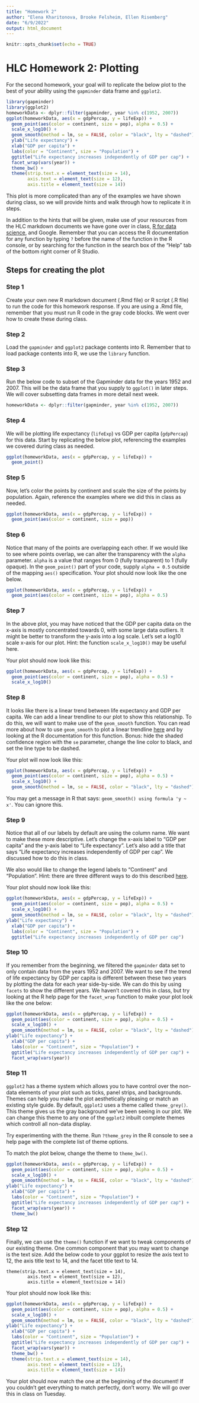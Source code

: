 ```yaml
---
title: "Homework 2"
author: "Elena Kharitonova, Brooke Felsheim, Ellen Risemberg"
date: "6/9/2022"
output: html_document
---
```


```r
knitr::opts_chunk$set(echo = TRUE)
```


# HLC Homework 2: Plotting

For the second homework, your goal will to replicate the below plot to the best
of your ability using the `gapminder` data frame and `ggplot2`.

```r
library(gapminder)
library(ggplot2)
homeworkData <- dplyr::filter(gapminder, year %in% c(1952, 2007))
ggplot(homeworkData, aes(x = gdpPercap, y = lifeExp)) + 
  geom_point(aes(color = continent, size = pop), alpha = 0.5) +
  scale_x_log10() +
  geom_smooth(method = lm, se = FALSE, color = "black", lty = "dashed") + 
  ylab("Life expectancy") + 
  xlab("GDP per capita") + 
  labs(color = "Continent", size = "Population") + 
  ggtitle("Life expectancy increases independently of GDP per cap") +
  facet_wrap(vars(year)) + 
  theme_bw() +
  theme(strip.text.x = element_text(size = 14),
        axis.text = element_text(size = 12),
        axis.title = element_text(size = 14))
```

This plot is more complicated than any of the examples we have shown during
class, so we will provide hints and walk through how to replicate it in steps.

In addition to the hints that will be given, make use of your resources from the 
HLC markdown documents we have gone over in class, [R for data science](https://r4ds.had.co.nz/data-visualisation.html), and Google. Remember
that you can access the R documentation for any function by typing `?` before
the name of the function in the R console, or by searching for the function in the 
search box of the "Help" tab of the bottom right corner of R Studio.

## Steps for creating the plot

### Step 1

Create your own new R markdown document (.Rmd file) or R script (.R file) to run 
the code for this homework response. If you are using a .Rmd file, remember that 
you must run R code in the gray code blocks. We went over how to create these
during class.

### Step 2

Load the `gapminder` and `ggplot2` package contents into R. Remember that to load
package contents into R, we use the `library` function.

### Step 3

Run the below code to subset of the Gapminder data for the years 1952 and 2007. 
This will be the data frame that you supply to `ggplot()` in later steps. We
will cover subsetting data frames in more detail next week.
 
```r
homeworkData <- dplyr::filter(gapminder, year %in% c(1952, 2007))
```

### Step 4

We will be plotting life expectancy (`lifeExp`) vs GDP per capita (`gdpPercap`) 
for this data. Start by replicating the below plot, referencing the examples we 
covered during class as needed.

```r
ggplot(homeworkData, aes(x = gdpPercap, y = lifeExp)) + 
  geom_point()
```

### Step 5

Now, let's color the points by continent and scale the size of the points by
population. Again, reference the examples where we did this in class as needed. 

```r
ggplot(homeworkData, aes(x = gdpPercap, y = lifeExp)) + 
  geom_point(aes(color = continent, size = pop))
```

### Step 6

Notice that many of the points are overlapping each other. If we would like to
see where points overlap, we can alter the transparency with the `alpha` parameter.
`alpha` is a value that ranges from 0 (fully transparent) to 1 (fully opaque).
In the `geom_point()` part of your code, supply `alpha = 0.5` outside of the
mapping `aes()` specification. Your plot should now look like the one below.

```r
ggplot(homeworkData, aes(x = gdpPercap, y = lifeExp)) + 
  geom_point(aes(color = continent, size = pop), alpha = 0.5)
```

### Step 7

In the above plot, you may have noticed that the GDP per capita data on the x-axis
is mostly concentrated towards 0, with some large data outliers. It might be
better to transform the y-axis into a log scale. Let's set a log10 scale x-axis
for our plot. Hint: the function `scale_x_log10()` may be useful here. 

Your plot should now look like this:

```r
ggplot(homeworkData, aes(x = gdpPercap, y = lifeExp)) + 
  geom_point(aes(color = continent, size = pop), alpha = 0.5) +
  scale_x_log10()
```

### Step 8

It looks like there is a linear trend between life expectancy and GDP per capita.
We can add a linear trendline to our plot to show this relationship. To do this,
we will want to make use of the `geom_smooth` function. You can read more about 
how to use `geom_smooth` to plot a linear trendline [here](https://www.statology.org/ggplot-trendline/) and by looking at the R
documentation for this function. Bonus: hide the shaded confidence region with
the `se` parameter, change the line color to black, and set the line type to 
be dashed.

Your plot will now look like this:

```r
ggplot(homeworkData, aes(x = gdpPercap, y = lifeExp)) + 
  geom_point(aes(color = continent, size = pop), alpha = 0.5) +
  scale_x_log10() +
  geom_smooth(method = lm, se = FALSE, color = "black", lty = "dashed")
```

You may get a message in R that says: `geom_smooth() using formula 'y ~ x'`.
You can ignore this.

### Step 9

Notice that all of our labels by default are using the column name. We want to
make these more descriptive. Let's change the x-axis label to "GDP per capita" 
and the y-axis label to "Life expectancy". Let's also add a title that says "Life 
expectancy increases independently of GDP per cap". We discussed how to do this 
in class.

We also would like to change the legend labels to "Continent" and "Population". 
Hint: there are three different ways to do this described [here](https://r-charts.com/ggplot2/legend/#title).

Your plot should now look like this:

```r
ggplot(homeworkData, aes(x = gdpPercap, y = lifeExp)) + 
  geom_point(aes(color = continent, size = pop), alpha = 0.5) +
  scale_x_log10() +
  geom_smooth(method = lm, se = FALSE, color = "black", lty = "dashed") + 
ylab("Life expectancy") + 
  xlab("GDP per capita") + 
  labs(color = "Continent", size = "Population") + 
  ggtitle("Life expectancy increases independently of GDP per cap")
```

### Step 10

If you remember from the beginning, we filtered the `gapminder` data set to only
contain data from the years 1952 and 2007. We want to see if the trend of life
expectancy by GDP per capita is different between these two years by plotting 
the data for each year side-by-side. We can do this by using `facets` to show
the different years. We haven't covered this in class, but try looking at the R
help page for the `facet_wrap` function to make your plot look like the one below:

```r
ggplot(homeworkData, aes(x = gdpPercap, y = lifeExp)) + 
  geom_point(aes(color = continent, size = pop), alpha = 0.5) +
  scale_x_log10() +
  geom_smooth(method = lm, se = FALSE, color = "black", lty = "dashed") + 
ylab("Life expectancy") + 
  xlab("GDP per capita") + 
  labs(color = "Continent", size = "Population") + 
  ggtitle("Life expectancy increases independently of GDP per cap") +
  facet_wrap(vars(year))
```

### Step 11

`ggplot2` has a theme system which allows you to have control over the non-data 
elements of your plot such as ticks, panel strips, and backgrounds. Themes can 
help you make the plot aesthetically pleasing or match an existing style guide. 
By default, `ggplot2` uses a theme called `theme_grey()`. This theme gives us the
gray background we've been seeing in our plot. We can change this theme to any
one of the `ggplot2` inbuilt complete themes which controll all non-data display.

Try experimenting with the theme. Run `?theme_grey` in the R console to see a
help page with the complete list of theme options. 

To match the plot below, change the theme to `theme_bw()`.

```r
ggplot(homeworkData, aes(x = gdpPercap, y = lifeExp)) + 
  geom_point(aes(color = continent, size = pop), alpha = 0.5) +
  scale_x_log10() +
  geom_smooth(method = lm, se = FALSE, color = "black", lty = "dashed") + 
ylab("Life expectancy") + 
  xlab("GDP per capita") + 
  labs(color = "Continent", size = "Population") + 
  ggtitle("Life expectancy increases independently of GDP per cap") +
  facet_wrap(vars(year)) + 
  theme_bw()
```

### Step 12

Finally, we can use the `theme()` function if we want to tweak components of our
existing theme. One common component that you may want to change is the text size. 
Add the below code to your ggplot to resize the axis text to 12, the axis title 
text to 14, and the facet title text to 14.

```
theme(strip.text.x = element_text(size = 14),
        axis.text = element_text(size = 12),
        axis.title = element_text(size = 14))
```

Your plot should now look like this:

```r
ggplot(homeworkData, aes(x = gdpPercap, y = lifeExp)) + 
  geom_point(aes(color = continent, size = pop), alpha = 0.5) +
  scale_x_log10() +
  geom_smooth(method = lm, se = FALSE, color = "black", lty = "dashed") + 
ylab("Life expectancy") + 
  xlab("GDP per capita") + 
  labs(color = "Continent", size = "Population") + 
  ggtitle("Life expectancy increases independently of GDP per cap") +
  facet_wrap(vars(year)) + 
  theme_bw() +
  theme(strip.text.x = element_text(size = 14),
        axis.text = element_text(size = 12),
        axis.title = element_text(size = 14))
```

Your plot should now match the one at the beginning of the document! If you
couldn't get everything to match perfectly, don't worry. We will go over this in
class on Tuesday.

